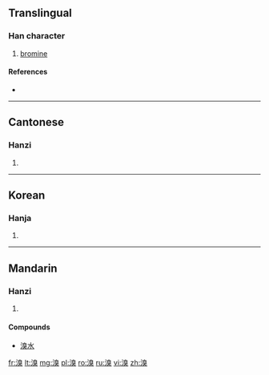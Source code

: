 ==Translingual==

===Han character===
{{Han char|rn=85|rad=水|as=10|sn=13|four=3613<sub>4</sub>|canj=水竹山大 (EHUK)}}

# [[bromine]]

====References====
* {{Han ref|kx=0641.020|dkj=17981|dj=1048.100|hdz=31701.020|uh=6EB4|ud=28340|bh=B7CD|bd=47053}}

----

==Cantonese==

===Hanzi===
{{yue-hanzi|jyut=|y=chau3}}

# {{defn|lang=yue|sort=水10}}
----

==Korean==

===Hanja===
{{ko-hanja|hangeul=추|eumhun=|rv=chu|mr=ch'u|y=chwu}}

# {{defn|lang=ko|sort=水10}}
----

==Mandarin==

===Hanzi===
{{cmn-hanzi|pin=[[xiù]] ([[xiu4]])|wg=hsiu<sup>4</sup>}}

# {{defn|lang=cmn|sort=水10}}

====Compounds====
* [[溴水]]

[[fr:溴]]
[[lt:溴]]
[[mg:溴]]
[[pl:溴]]
[[ro:溴]]
[[ru:溴]]
[[vi:溴]]
[[zh:溴]]